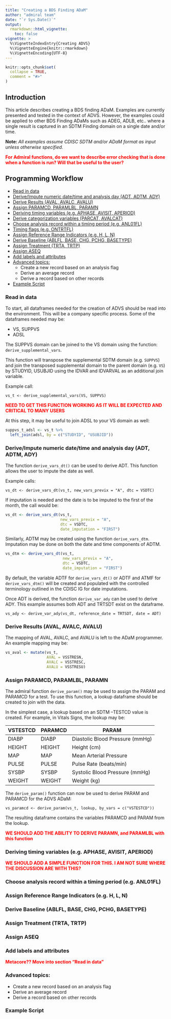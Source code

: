 ```yaml
---
title: "Creating a BDS Finding ADaM"
author: "admiral team"
date: "`r Sys.Date()`"
output: 
  rmarkdown::html_vignette:
    toc: false
vignette: >
  %\VignetteIndexEntry{Creating ADVS}
  %\VignetteEngine{knitr::rmarkdown}
  %\VignetteEncoding{UTF-8}
---
```


```r
knitr::opts_chunk$set(
  collapse = TRUE,
  comment = "#>"
)
```

## Introduction

This article describes creating a BDS finding ADaM. Examples are currently 
presented and tested in the context of ADVS.  However, the examples could be
applied to other BDS Finding ADaMs such as ADEG, ADLB, etc.. where a single 
result is captured in an SDTM Finding domain on a single date and/or time.

<b>Note:  </b> </font><i> All examples assume CDISC SDTM and/or ADaM format as input unless 
otherwise specified. </i>

<b> <span style="color: red"> For Admiral functions, do we want to describe error checking that is done when a function is run? Will that be useful to the user? </span> </b>

## Programming Workflow

* [Read in data](#readdata)
* [Derive/Impute numeric date/time and analysis day (ADT, ADTM, ADY)](#datetime)
* [Derive Results (AVAL, AVALC, AVALU)](#aval)
* [Assign PARAMCD, PARAMLBL, PARAMN](#paramcd)
* [Deriving timing variables (e.g. APHASE, AVISIT, APERIOD)](#timing)
* [Derive categorization variables (PARCAT, AVALCAT)](#cat)
* [Choose analysis record within a timing period (e.g. ANL01FL)](#analysisrec)
* [Timing flags (e.g. ONTRTFL)](#timingflag)
* [Assign Reference Range Indicators (e.g. H, L, N)](#referencerange)
* [Derive Baseline (ABLFL, BASE, CHG, PCHG, BASETYPE)](#baseline)
* [Assign Treatment (TRTA, TRTP)](#treatment)
* [Assign ASEQ](#aseq)
* [Add labels and attributes](#attributes)
* [Advanced topics:](#advanced)
  * Create a new record based on an analysis flag
  * Derive an average record
  * Derive a record based on other records
* [Example Script](#example)

### Read in data {#readdata}

To start, all dataframes needed for the creation of ADVS should be read into
the environment.  This will be a company specific process.  Some of the 
dataframes needed may be:

  * VS, SUPPVS
  * ADSL

The SUPPVS domain can be joined to the VS domain using the function:
`derive_supplemental_vars`.

This function will transpose the supplemental SDTM domain (e.g. `SUPPVS`) and
join the transposed supplemental domain to the parent domain (e.g. `VS`) by
STUDYID, USUBJID using the IDVAR and IDVARVAL as an additional join variable.

Example call:

`vs_t <- derive_supplemental_vars(VS, SUPPVS)`

<b> <span style="color: red"> NEED TO GET THIS FUNCTION WORKING AS IT WILL BE EXPECTED AND CRITICAL TO MANY USERS </span> </b>

At this step, it may be useful to join ADSL to your VS domain as well:
```r
suppvs_t_adsl <- vs_t %>% 
  left_join(adsl, by = c("STUDYID", "USUBJID"))
```

### Derive/Impute numeric date/time and analysis day (ADT, ADTM, ADY) {#datetime}

The function `derive_vars_dt()` can be used to derive ADT. This function allows 
the user to impute the date as well.

Example calls:

`vs_dt <- derive_vars_dt(vs_t, new_vars_previx = "A", dtc = VSDTC)`

If imputation is needed and the date is to be imputed to the first of the month, 
the call would be:
```r
vs_dt <- derive_vars_dt(vs_t, 
                        new_vars_previx = "A", 
                        dtc = VSDTC, 
                        date_imputation = "FIRST")
```

Similarly, ADTM may be created using the function `derive_vars_dtm`. Imputation may be done on both the date and time components of ADTM.
```r
vs_dtm <- derive_vars_dt(vs_t, 
                         new_vars_previx = "A", 
                         dtc = VSDTC, 
                         date_imputation = "FIRST")
```

By default, the variable ADTF for `derive_vars_dt()` or ADTF and ATMF for 
`derive_vars_dtm()` will be created and populated with the controlled
terminology outlined in the CDISC IG for date imputations. 

Once ADT is derived, the function `derive_var_ady` can be used to derive ADY.
This example assumes both ADT and TRTSDT exist on the dataframe.

`vs_ady <- derive_var_ady(vs_dt, reference_date = TRTSDT, date = ADT)`

### Derive Results (AVAL, AVALC, AVALU) {#aval}

The mapping of AVAL, AVALC, and AVALU is left to the ADaM programmer. An example
mapping may be:
```r
vs_aval <- mutate(vs_t, 
                  AVAL = VSSTRESN,
                  AVALC = VSSTRESC,
                  AVALU = VSSTRESU)
```

### Assign PARAMCD, PARAMLBL, PARAMN {#paramcd}

The admiral function `derive_param()` may be used to assign the PARAM and 
PARAMCD for a test. To use this function, a lookup dataframe should be created 
to join with the data.

In the simplest case, a lookup based on an SDTM --TESTCD value is created. For
example, in Vitals Signs, the lookup may be:

VSTESTCD | PARAMCD | PARAM
--------- | --------- | --------
DIABP | DIABP | Diastolic Blood Pressure (mmHg)
HEIGHT | HEIGHT | Height (cm)
MAP | MAP | Mean Arterial Pressure
PULSE | PULSE | Pulse Rate (beats/min)
SYSBP | SYSBP | Systolic Blood Pressure (mmHg)
WEIGHT | WEIGHT | Weight (kg)

The `derive_param()` function can now be used to derive PARAM and PARAMCD for
the ADVS ADaM:

`vs_paramcd <- derive_param(vs_t, lookup, by_vars = c("VSTESTCD"))`

The resulting dataframe contains the variables PARAMCD and PARAM from the 
lookup.

<b> <span style="color: red"> WE SHOULD ADD THE ABILITY TO DERIVE PARAMN, and PARAMLBL with this function </span> </b>

### Deriving timing variables (e.g. APHASE, AVISIT, APERIOD) {#timing}

<b> <span style="color: red"> WE SHOULD ADD A SIMPLE FUNCTION FOR THIS. I AM NOT
SURE WHERE THE DISCUSSION ARE WITH THIS? </span> </b>

### Choose analysis record within a timing period (e.g. ANL01FL) {#analysisrec}

### Assign Reference Range Indicators (e.g. H, L, N) {#referencerange}

### Derive Baseline (ABLFL, BASE, CHG, PCHG, BASETYPE) {#baseline}

### Assign Treatment (TRTA, TRTP) {#treatment}

### Assign ASEQ {#aseq}

### Add labels and attributes {#attributes}
<b> <span style="color: red"> Metacore?? Move into section "Read in data" </span> </b>

### Advanced topics: {#advanced}

  * Create a new record based on an analysis flag
  * Derive an average record
  * Derive a record based on other records

### Example Script {#example}

